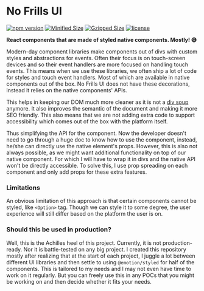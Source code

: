 
<Meta title="Get Started/Introduction" />

# No Frills UI

[![npm version](https://badge.fury.io/js/no-frills-ui.svg)](https://badge.fury.io/js/no-frills-ui)
[![Minified Size](https://badgen.net/bundlephobia/min/no-frills-ui)](https://bundlephobia.com/result?p=no-frills-ui)
[![Gzipped Size](https://badgen.net/bundlephobia/minzip/no-frills-ui)](https://bundlephobia.com/result?p=no-frills-ui)
[![license](https://badgen.now.sh/badge/license/MIT)](./LICENSE)

**React components that are made of styled native components. Mostly! 😅**

Modern-day  component libraries make components out of divs with custom styles and abstractions for events.
Often their focus is on touch-screen devices and so their event handlers are more focused on handling touch events.
This means when we use these libraries, we often ship a lot of code for styles and touch event handlers. Most of
which are available in native components out of the box. No Frills UI does not have these decorations, instead it
relies on the native components' APIs.

This helps in keeping our DOM much more cleaner as it is not a [div soup](https://www.hackterms.com/div%20soup) anymore.
It also improves the semantic of the document and making it more SEO friendly. This also means that we are not adding extra 
code to support accessibility which comes out of the box with the platform itself.

Thus simplifying the API for the component. Now the developer doesn't need to go through a huge doc to know how to use
the component, instead, he/she can directly use the native element's props. However, this is also not always possible, as we
might want additional functionality on top of our native component. For which I will have to wrap it in divs and the native
API won't be directly accessible. To solve this, I use prop spreading on each component and only add props for these
extra features.

### Limitations

An obvious limitation of this approach is that certain components cannot be styled, like `<Option>` tag. Though we can
style it to some degree, the user experience will still differ based on the platform the user is on.

### Should this be used in production?

Well, this is the Achilles heel of this project. Currently, it is not production-ready. Nor it is battle-tested on any big
project. I created this repository mostly after realizing that at the start of each project, I juggle a lot between
different UI libraries and then settle to using `@emotion/styled` for half of the components. This is tailored to my needs
and I may not even have time to work on it regularly. But you can freely use this in any POCs that you might be working on
and then decide whether it fits your needs.
